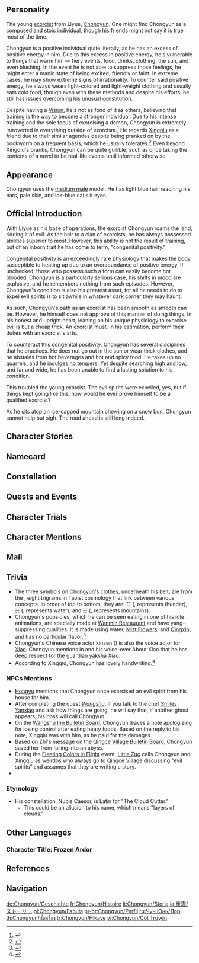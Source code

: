 {{CharacterTabs}}
{{Quote|An exorcist who roams the land with Liyue as his base of operations, evil spirits fleeing wherever he goes. As the heir to a clan of exorcists, he has always possessed abilities superior to most. However, these abilities are not the result of training, but of an inborn trait &mdash; a pure yang spirit.|Description from the Official Website<ref>Official ''Genshin Impact'' Website: [https://genshin.hoyoverse.com/en/character/liyue?char=5 Chongyun]</ref>}}

==Personality==
{{Quote|A young exorcist from a family of exorcists. He does everything he can to suppress his abundance of yang energy.|In-game character attributes and profile page text}}

The young [[exorcist]] from Liyue, [[Chongyun]]. One might find Chongyun as a composed and stoic individual, though his friends might not say it is true most of the time.

Chongyun is a positive individual quite literally, as he has an excess of positive energy in him. Due to this excess in positive energy, he's vulnerable to things that warm him &mdash; fiery events, food, drinks, clothing, the sun, and even blushing. In the event he is not able to suppress those feelings, he might enter a manic state of being excited, friendly or faint. In extreme cases, he may show extreme signs of irrationality. To counter said positive energy, he always wears light-colored and light-weight clothing and usually eats cold food, though even with these methods and despite his efforts, he still has issues overcoming his unusual constitution.

Despite having a [[Vision]], he's not as fond of it as others, believing that training is the way to become a stronger individual. Due to his intense training and the sole focus of exorcising a demon, Chongyun is extremely introverted in everything outside of exorcism.<ref>{{Ref/Quest|Signs of Evil}}</ref> He regards [[Xingqiu]] as a friend due to their similar agendas despite being pranked on by the bookworm on a frequent basis, which he usually tolerates.<ref>{{Ref/VO|Chongyun|About Xingqiu}}</ref> Even beyond Xingqiu's pranks, Chongyun can be quite gullible, such as once taking the contents of a novel to be real-life events until informed otherwise.

==Appearance==
{{See also|Pure Spirit}}
<!-- Keep appearance section short and concise. Limit to 3-4 sentences. Outfits should be described on the outfit pages. -->
Chongyun uses the [[:Category:Medium Male Characters|medium male]] model. He has light blue hair reaching his ears, pale skin, and ice-blue cat slit eyes.

==Official Introduction==
{{Official Introduction
|title=Like Dawn, Dashing; Like Frost, Flawless - Chongyun
|link=https://www.hoyolab.com/article/13049
|character=Chongyun
}}
{{Quote|Want to see a different side of Chongyun? Find a way to get him into a hot spring, and you'll see!|Wise words from Young Master [[Xingqiu]], who enjoys playing pranks on his friend.}}

With Liyue as his base of operations, the exorcist Chongyun roams the land, ridding it of evil. As the heir to a clan of exorcists, he has always possessed abilities superior to most. However, this ability is not the result of training, but of an inborn trait he has come to term, "congenital positivity."

Congenital positivity is an exceedingly rare physiology that makes the body susceptible to heating up due to an overabundance of positive energy. If unchecked, those who possess such a form can easily become hot blooded. Chongyun is a particularly serious case, his shifts in mood are explosive, and he remembers nothing from such episodes. However, Chongyun's condition is also his greatest asset, for all he needs to do to expel evil spirits is to sit awhile in whatever dark corner they may haunt.

As such, Chongyun's path as an exorcist has been smooth as smooth can be. However, he himself does not approve of this manner of doing things. In his honest and upright heart, leaning on his unique physiology to exorcise evil is but a cheap trick. An exorcist must, in his estimation, perform their duties with an exorcist's arts.

To counteract this congenital positivity, Chongyun has several disciplines that he practices. He does not go out in the sun or wear thick clothes, and he abstains from hot beverages and hot and spicy food. He takes up no quarrels, and he indulges no tempers. Yet despite searching high and low, and far and wide, he has been unable to find a lasting solution to his condition.

This troubled the young exorcist. The evil spirits were expelled, yes, but if things kept going like this, how would he ever prove himself to be a qualified exorcist?

As he sits atop an ice-capped mountain chewing on a snow bun, Chongyun cannot help but sigh. The road ahead is still long indeed.

==Character Stories==
{{Character Story
|title1        = Character Details
|text1         = <p>Throughout its long history, [[Liyue]] has never had a lack of rumors and myths regarding all manner of evil spirits and demons. And regardless of the truth of such rumors, someone has to do something about them.</p><p>Chongyun was born into a renowned family of exorcists, and has possessed a natural ability to drive away evil spirits from a young age due to his pure-yang spirit. His powers of exorcism are far beyond the norm: his mere presence is sufficient to scatter evil spirits.</p><p>However, this has proven to be an inconvenience for Chongyun himself, for though he has undertaken hundreds of successful exorcisms, he has never come face-to-face with a single ghost or demon.</p><p>Chongyun believes in his heart that a true exorcist should exorcize evil with charms and swordsmanship. This natural ability that he has... is just not orthodox.</p><p>Therefore, he has dedicated himself to the study of exorcism techniques and martial arts, as well as seeking the haunts of evil spirits to prove himself an able and professional exorcist even without his unique physical condition.</p><p>Yet, when will that condition stop being a stumbling block on his path to self-realization?</p>
|mention1      = 

|title2        = Character Story 1
|friendship2   = 2
|text2         = <p>When Chongyun first ventured out as an exorcist, there had been much talk of an evil spirit lurking inside [[Liyue Harbor]].</p><p>The victim of these hauntings was a woman from a family with a high enough stature to even have a word or two with the [[Liyue Qixing]].</p><p>From a time she knew not when, her sleep began to be harassed by sounds that kept her awake, but every time she tried to follow the sound, it would suddenly shift behind her, and begin ringing again in her ears.</p><p>This shock caused her unspeakable distress, and she even lost weight for loss of appetite.</p><p>Her wealth was enough to hire the best exorcists from all over, but no matter what they tried, they had to retreat empty-handed. And not only did the noises persist, they even grew in boldness.</p><p>It was then, just when she had given up all hope, that Chongyun walked through her door.</p><p>"I apologize for coming just now, it has been far too sunny lately... I heard that this place houses a very stubborn ghost. Please, leave it to me."</p><p>Then Chongyun brought a chair over, and sat upon it in the middle of the house for a time.</p><p>That night, the strange sounds were no more.</p><p>The wealthy woman finally had a good night's sleep, and she came running to Chongyun the next morning with an overabundance of gold and jewelry as a reward.</p><p>But Chongyun, as was his wont, only accepted his usual fee of a few hundred Mora without an ounce of emotion on his face.</p><p>Ever since that incident, Chongyun has found that his reputation precedes him for miles around. He has become beloved in Liyue for his "style and character," and indeed scholars have given him this appellation: "a heart of clear water, and a face of ice."</p>
|mention2      = 

|title3        = Character Story 2
|friendship3   = 3
|text3         = <p>However, calling his mannerisms and style "frosty" couldn't be farther from the truth.</p><p>Due to the abundance of yang energy in his constitution, he is constantly troubled by increased body temperature and sudden urges or impulses.</p><p>He has tried everything to alleviate the issues both physically and psychologically.</p><p>His methods include not drinking hot water, not eating hot or spicy food, wearing light clothes, not getting into arguments, keeping himself from being angered, staying indoors on sweltering days, and always bringing a parasol when on the job.</p><p>In short, he attempted to stay away from everything that might aggravate his condition.</p><p>Despite all this, his yang energy did not subside a whit.</p><p>A little depressed, Chongyun began to wrestle with his own body. When he heard about an evil spirit in [[Dragonspine]], he made for the peak wearing only a shirt.</p><p>Though it was hard enough to keep himself warm, he still felt this insufficient. Digging a hole in a frozen lake, he jumped in and soaked in the icy water while waiting for the evil spirit to show itself.</p><p>After staying in the lake for half a day, he finally caught a glimpse of his target.</p><p>However, after pursuing it down to the mountainside, he discovered it was only a snow rabbit that had been frightened off by his flying swords and floating charms.</p><p>The fever that he ran afterward lasted far longer than it would in a normal person.</p>
|mention3      = 

|title4        = Character Story 3
|friendship4   = 4
|text4         = <p>Chongyun's pure-yang spirit is not only a huge obstacle in his path as an exorcist, but a constant daily hassle.</p><p>He must be extra careful to stay away from "heaty" things, to which he is very sensitive, or risk his yang energy and emotions going out of control.</p><p>Chongyun's clan once held a celebration party at Wanmin Restaurant. And though he waited until all the dishes had gone cold, he did not expect the tender rice balls to be stuffed with [[Jueyun Chili]].</p><p>After but a single bite... Chongyun had no recollection of what happened next.</p><p>However, according to the victim, chef [[Xiangling]] of [[Wanmin Restaurant]], many unforgettable things happened.</p><p>Chongyun first jumped onto the reception desk and shouted, "Everything's on me tonight!" &mdash; never mind that he did not actually have any money on him.</p><p>He then began to chat with customers at other tables as if they were old pals, bragging to them of how incredible his clan's exorcist arts were, never forgetting to taste other people's dishes on the tables before he left.</p><p>Lastly, he claimed to have sensed an evil spirit in Wanmin Restaurant. This he did not find, but he did slap a charm on Xiangling's forehead and chase her around with his sword.</p><p>Afterwards, Chongyun scrimped and saved for an entire month to pay Wanmin Restaurant back for the mess and any damages he might have caused; he also gave Xiangling an evil-warding talisman that he carved by hand.</p><p>But Xiangling, for her part, didn't mind Chongyun's "transgressions" at all. Instead, she felt that the crazy Chongyun was the real Chongyun, without any personal walls up.</p>
|mention4      = Xiangling

|title5        = Character Story 4
|friendship5   = 5
|text5         = <p>Chongyun has had the privilege of meeting a true friend in his long journey as an exorcist: [[Xingqiu]].</p><p>In contrast to the hard-working Chongyun, Xingqiu was naturally gifted, and had a more flexible way of looking at problems.</p><p>After learning about Chongyun's troubles, Xingqiu came up with a possible solution.</p><p>"If you can't reduce the effects of your yang energy, what if you sought out an evil spirit that is immune to it?"</p><p>This was a eureka moment for Chongyun. Since then, Chongyun has no longer sought to alleviate his condition. Instead, he now tries to get Xingqiu to come with him to find such a spirit.</p><p>"What? Sightings of the legendary Aoyin near the [[Sea of Clouds]]? Leave it to me!"</p><p>"The old house at Feiyun Slope has been taken over by an evil spirit? My bad. I'll attend to it right away."</p><p>"A master exorcist is staying over at Wangshu Inn? I could learn a lot from him... Hmm, better go with a gift."</p><p>Xingqiu usually just makes these "leads" up as he goes, and thanks to his "advice," Chongyun often comes back empty-handed, blaming his bad luck.</p><p>"I tried my best to look for it, and even spent quite a sum purchasing more intelligence on that evil spirit &mdash; but I wound up missing it by a hair anyway," Chongyun says, abashed.</p><p>If Xingqiu has time to spare when such an occasion arises, he will encourage Chongyun, treat him to some new cold dishes he has found and then set off to get Chongyun's swindled money back.</p><p>A warm and reliable companion, indeed! &mdash; So Chongyun thinks at such moments. Who could he possibly trust, if not his fine friend Xingqiu?</p>
|mention5      = Xingqiu

|title6        = Character Story 5
|friendship6   = 6
|text6         = <p>In truth, Chongyun wishes that he could fit in more, but he is often forced to reject the invitations of others on account of his need to control his abundance of yang energy.</p><p>Of these practices, he finds one particularly incomprehensible: hot springs.</p><p>Bathing and "relaxing" in steaming-hot water? Even the sound of that scares him a hundred times more than freezing in a lake on Dragonspine.</p><p>However, he has also heard everyone sing yearning praises of these hot springs, praising their comfort, and asserting that they become more so the hotter they are, and that one is filled with energy for a whole week afterward.</p><p>Chongyun still doesn't know if this is true or if people are just teasing him.</p><p>And he would have dared to try it out, if not for the ever-present problem of his pure-yang spirit.</p><p>Xingqiu once asked him this:</p><p>"If you were able to master your yang energy and rid the world of all evil spirits someday...what would you do after that?"</p><p>This seemingly off-the-cuff remark troubled Chongyun deeply.</p><p>Perhaps he had indeed missed out on a lot in life on account of his condition.</p><p>But he doesn't regret spending time. If one way of living doesn't work, he just needs to find himself another &mdash; and in any case, he already has his answer.</p><p>If that day comes, well, he'll go to the hot springs then.</p>
|mention6      = 

|title7        = Field Guide to Demons and Beasts
|friendship7   = 4
|text7         = <p>The tomes that Chongyun's family has passed down from generation to generation detail every evil spirit they have ever subdued.</p><p>From little critters to the monstrous demons found in tall tales of horror, their varieties are almost dazzling.</p><p>It was one such terrifying story that inspired Chongyun's vow to rid the world of evil spirits.</p><p>But as far as he is concerned, inheriting these books has... also proved inconvenient.</p><p>Other than textual descriptions, the books also contain illustrations of said evil spirits that carefully detail their unique characteristics &mdash; even if the artist may not have been the greatest talent.</p><p>But Chongyun has never seen an evil spirit in his life. Unwilling to break with this artistic tradition, he was at a loss.</p><p>Ultimately, he would attempt to use his imagination to draw some suitably strange images.</p><p>&mdash;Thus did the Field Guide to Demons and Beasts grow ever more exotic. Best not to think too deeply about that seven-winged, five-legged chicken-beast or that half-fish, half-hilichurl demon.</p>
|mention7      = 

|title8        = Vision
|friendship8   = 6
|text8         = <p>"Those other exorcists at least have the courtesy to wave their swords or tack on some talismans. You just sat here for a while, and now you say you're done, and that I should pay you? Who are you trying to fool?"</p><p>Chongyun faced a great deal of suspicion when he first took up the role of an exorcist.</p><p>He immediately faced one big hurdle: it was a lot easier to prove that "evil spirits are present" than not.</p><p>Of course he would seem a charlatan even compared to "exorcists" who just went through the motions.</p><p>With all the ability in the world but no place to use it, looked on with suspicion, and needing to suppress any passionate impulses...</p><p>Those who eventually apologized to him were also few.</p><p>But even so, Chongyun would not go with the flow, and use some fancy act to cover for his real method of conducting exorcism.</p><p>Even with his unique composition posing countless obstacles for him, Chongyun has never once considered giving up.</p><p>One day, he will become the greatest exorcist in Liyue, control his abundance of yang energy, and rid the world of evil spirits.</p><p>Perhaps it was this resolve that earned him the gods' favor &mdash; that said, the [[Vision]] granted to Chongyun was one of "[[Cryo]]" rather than "[[Pyro]]."</p><p>As to which of his goals it was that the Vision responded to, that is also a mystery.</p>
|mention8      = 
}}

==Namecard==
{{Namecard|Chongyun: Spirit Blade}}

==Constellation==
{{Constellation Lore|Nubis Caesor}}

==Quests and Events==
{{Quests and Events
|Three to Get Ready, and Here We Go = cinematic
}}

==Character Trials==
{{Trials by Character}}

==Character Mentions==
{{Character Mentions}}

==Mail==
{{Mails by Category List|noheader=1}}

==Trivia==
* The three symbols on Chongyun's clothes, underneath his belt, are from the {{w|Bagua}}, eight trigrams in Taoist cosmology that link between various concepts. In order of top to bottom, they are: ☳ ({{zh|震|rm=Zhèn}}, represents thunder), ☵ ({{zh|坎|rm=Kǎn}}, represents water), and ☶ ({{zh|艮|rm=Gèn}}, represents mountains).
* Chongyun's popsicles, which he can be seen eating in one of his idle animations, are specially made at [[Wanmin Restaurant]] and have yang-suppressing qualities. It is made using water, [[Mist Flower]]s, and [[Qingxin]], and has no particular flavor.<ref>{{Ref/Quest|Popsicles and Their Curious Uses}}</ref>
* Chongyun's Chinese voice actor kinsen ({{zh|金船}}) is also the voice actor for [[Xiao]]. Chongyun mentions in {{Quest|Signs of Evil}} and his voice-over About Xiao that he has deep respect for the guardian yaksha Xiao.
* According to Xingqiu, Chongyun has lovely handwriting.<ref>{{Ref/Quest|Xingqiu: No Other Choice}}</ref>

===NPCs Mentions===
* [[Hongyu (Liyue Harbor)|Hongyu]] mentions that Chongyun once exorcised an evil spirit from his house for him.
* After completing the quest ''[[Wangshu]]'', if you talk to the chef [[Smiley Yanxiao]] and ask how things are going, he will say that, if another ghost appears, his boss will call Chongyun.
* On the [[Wangshu Inn Bulletin Board#Chongyun's Message|Wangshu Inn Bulletin Board]], Chongyun leaves a note apologizing for losing control after eating heaty foods. Based on the reply to his note, Xingqiu was with him, as he paid for the damages.
* Based on [[Zhi]]'s message on the [[Qingce Village Bulletin Board]], Chongyun saved her from falling into an abyss.
* During the [[Fleeting Colors in Flight]] event, [[Little Zuo]] calls Chongyun and Xingqiu as weirdos who always go to [[Qingce Village]] discussing "evil spirits" and assumes that they are writing a story.
* {{Furnishing Mentions|Chongyun}}

===Etymology===
* His constellation, Nubis Caesor, is Latin for "The Cloud Cutter."
** This could be an allusion to his name, which means "layers of clouds."

==Other Languages==
===Character Title: Frozen Ardor===
{{Other Languages
|en        = Frozen Ardor
|zhs       = 雪融有踪
|zhs_rm    = Xuě Róng Yǒu Zōng
|zht       = 雪融有蹤
|zht_rm    = Xuě Róng Yǒu Zōng
|zh_tl     = Traces of Snow Melting
|ja        = 雪消の跡
|ja_rm     = Yukige no Ato{{Assumed}}
|ja_tl     = Traces of Snow Melting
|ko        = 얼어붙은 {{tt|열정|熱情}}
|ko_tl     = Frozen Passion
|es        = El Hielo Ardiente
|es_tl     = The Burning Ice
|fr        = Corps de glace et cœur de feu
|fr_tl     = Body of Ice and Heart of Fire
|ru        = Морозная пылкость
|ru_tl     = Frosty Ardor
|th        = ร่องรอยในหิมะ
|th_rm     = Rong Roi Nai Hima
|th_tl     = Traces in Snow
|vi        = Bóng Hình Băng Giá
|vi_tl     = 
|de        = Spuren im schmelzenden Schnee
|de_tl     = Traces in Melting Snow
|id        = Frozen Ardor
|pt        = Pegadas na Neve
|pt_tl     = Footprints in The Snow
|tr        = Donmuş Ateş
|tr_tl     = 
|it        = Ardore ghiacciato
|it_tl     = Frozen Ardor
}}

==References==
{{Reflist}}

==Navigation==
{{Character Navbox|Lore}}

[[de:Chongyun/Geschichte]]
[[fr:Chongyun/Histoire]]
[[it:Chongyun/Storia]]
[[ja:重雲/ストーリー]]
[[pl:Chongyun/Fabuła]]
[[pt-br:Chongyun/Perfil]]
[[ru:Чун Юнь/Лор]]
[[th:Chongyun/เนื้อเรื่อง]]
[[tr:Chongyun/Hikaye]]
[[vi:Chongyun/Cốt Truyện]]